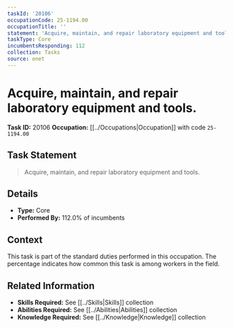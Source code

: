 ```yaml
---
taskId: '20106'
occupationCode: 25-1194.00
occupationTitle: ''
statement: 'Acquire, maintain, and repair laboratory equipment and tools.'
taskType: Core
incumbentsResponding: 112
collection: Tasks
source: onet
---
```

# Acquire, maintain, and repair laboratory equipment and tools.

**Task ID:** 20106
**Occupation:** [[../Occupations|Occupation]] with code `25-1194.00`

## Task Statement

> Acquire, maintain, and repair laboratory equipment and tools.

## Details

- **Type:** Core
- **Performed By:** 112.0% of incumbents

## Context

This task is part of the standard duties performed in this occupation. The percentage indicates how common this task is among workers in the field.

## Related Information

- **Skills Required:** See [[../Skills|Skills]] collection
- **Abilities Required:** See [[../Abilities|Abilities]] collection
- **Knowledge Required:** See [[../Knowledge|Knowledge]] collection
